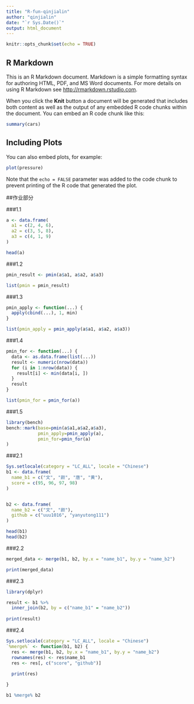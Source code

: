 ```yaml
---
title: "R-fun-qinjialin"
author: "qinjialin"
date: "`r Sys.Date()`"
output: html_document
---
```


```r
knitr::opts_chunk$set(echo = TRUE)
```

## R Markdown

This is an R Markdown document. Markdown is a simple formatting syntax for authoring HTML, PDF, and MS Word documents. For more details on using R Markdown see <http://rmarkdown.rstudio.com>.

When you click the **Knit** button a document will be generated that includes both content as well as the output of any embedded R code chunks within the document. You can embed an R code chunk like this:

```r
summary(cars)
```

## Including Plots

You can also embed plots, for example:

```r
plot(pressure)
```

Note that the `echo = FALSE` parameter was added to the code chunk to prevent printing of the R code that generated the plot.

##作业部分

###1.1
```r

a <- data.frame(
  a1 = c(2, 4, 6),
  a2 = c(3, 5, 8),
  a3 = c(4, 1, 9)
)

head(a)
```
###1.2
```r
pmin_result <- pmin(a$a1, a$a2, a$a3)

list(pmin = pmin_result)
```
###1.3
```r
pmin_apply <- function(...) {  
  apply(cbind(...), 1, min)  
}

list(pmin_apply = pmin_apply(a$a1, a$a2, a$a3))
```
###1.4
```r
pmin_for <- function(...) {
  data <- as.data.frame(list(...))
  result <- numeric(nrow(data))
  for (i in 1:nrow(data)) {
    result[i] <- min(data[i, ])
  }
  result
}

list(pmin_for = pmin_for(a))
```
###1.5
```r
library(bench)
bench::mark(base=pmin(a$a1,a$a2,a$a3),
            pmin_apply=pmin_apply(a),
            pmin_for=pmin_for(a)
)
```

###2.1
```r
Sys.setlocale(category = "LC_ALL", locale = "Chinese")
b1 <- data.frame(
  name_b1 = c("文", "颜", "唐", "黄"),
  score = c(95, 96, 97, 98)
)


b2 <- data.frame(
  name_b2 = c("文", "颜"),
  github = c("uuu1016", "yanyutong111")
)

head(b1)
head(b2)
```
###2.2
```r
merged_data <- merge(b1, b2, by.x = "name_b1", by.y = "name_b2")

print(merged_data)
```
###2.3
```r
library(dplyr)

result <- b1 %>%
  inner_join(b2, by = c("name_b1" = "name_b2"))
  
print(result)
```
###2.4
```r
Sys.setlocale(category = "LC_ALL", locale = "Chinese")
`%merge%` <- function(b1, b2) {
  res <- merge(b1, b2, by.x = "name_b1", by.y = "name_b2")
  rownames(res) <- res$name_b1
  res <- res[, c("score", "github")]
  
  print(res)

}

b1 %merge% b2
```